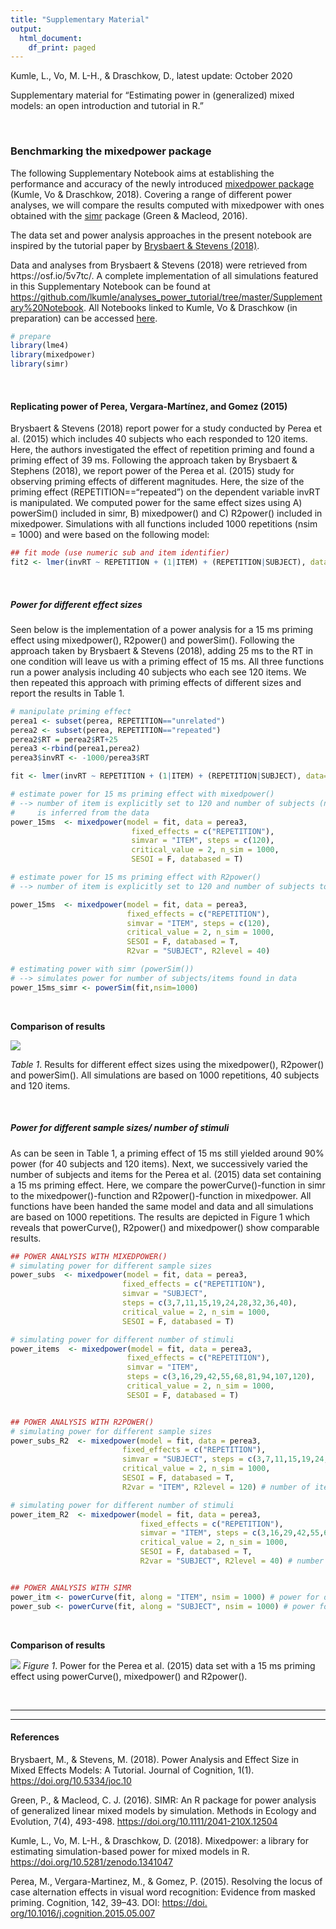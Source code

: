 ```yaml
---
title: "Supplementary Material"
output:
  html_document:
    df_print: paged
---
```


Kumle, L., Vo, M. L-H., & Draschkow, D., latest update: October 2020

Supplementary material for "Estimating power in (generalized) mixed models: an open introduction and tutorial in R."

&nbsp;


### **Benchmarking the mixedpower package**

The following Supplementary Notebook aims at establishing the performance and accuracy of the newly introduced [mixedpower package](https://github.com/DejanDraschkow/mixedpower) (Kumle, Vo & Draschkow, 2018). Covering a range of different power analyses, we will compare the results computed with mixedpower with ones obtained with the [simr](https://besjournals.onlinelibrary.wiley.com/doi/full/10.1111/2041-210X.12504) package (Green & Macleod, 2016).


The data set and power analysis approaches in the present notebook are inspired by the tutorial paper by [Brysbaert & Stevens (2018)](https://doi.org/10.5334/joc.10).   

Data and analyses from Brysbaert & Stevens (2018) were retrieved from https://osf.io/5v7tc/. A complete implementation of all simulations featured in this Supplementary Notebook can be found at [https://github.com/lkumle/analyses_power_tutorial/tree/master/Supplementary%20Notebook](https://github.com/lkumle/analyses_power_tutorial/tree/master/Supplementary%20Notebook). All Notebooks linked to Kumle, Vo & Draschkow (in preparation) can be accessed [here](https://lkumle.github.io/power_notebooks/). 


```r
# prepare
library(lme4)
library(mixedpower)
library(simr)
```

&nbsp;  

#### **Replicating power of Perea, Vergara-Martínez, and Gomez (2015)**

Brysbaert & Stevens (2018) report power for a study conducted by Perea et al. (2015) which includes 40 subjects who each responded to 120 items. Here, the authors investigated the effect of repetition priming and found a priming effect of 39 ms. Following the approach taken by Brysbaert & Stephens (2018), we report power of the  Perea et al. (2015) study for observing priming effects of different magnitudes. Here, the size  of the priming effect (REPETITION=="repeated") on the dependent variable invRT is manipulated. We computed power for the same effect sizes using A) powerSim() included in simr, B) mixedpower() and C) R2power() included in mixedpower. Simulations with all functions included 1000 repetitions (nsim = 1000) and were based on the following model:


```r
## fit mode (use numeric sub and item identifier)
fit2 <- lmer(invRT ~ REPETITION + (1|ITEM) + (REPETITION|SUBJECT), data=perea)
```
&nbsp;

##### Power for different effect sizes

Seen below is the implementation of a power analysis for a 15 ms priming effect using mixedpower(), R2power() and powerSim(). Following the approach taken by Brysbaert & Stevens (2018), adding 25 ms to the RT in one condition will leave us with a priming effect of 15 ms. All three functions run a power analysis including 40 subjects who each see 120 items. We then repeated this approach with priming effects of different sizes and report the results in Table 1.

```r
# manipulate priming effect
perea1 <- subset(perea, REPETITION=="unrelated")
perea2 <- subset(perea, REPETITION=="repeated")
perea2$RT = perea2$RT+25
perea3 <-rbind(perea1,perea2)
perea3$invRT <- -1000/perea3$RT

fit <- lmer(invRT ~ REPETITION + (1|ITEM) + (REPETITION|SUBJECT), data=perea3)

# estimate power for 15 ms priming effect with mixedpower()
# --> number of item is explicitly set to 120 and number of subjects (n = 40 )
#     is inferred from the data
power_15ms  <- mixedpower(model = fit, data = perea3,
                           fixed_effects = c("REPETITION"),
                           simvar = "ITEM", steps = c(120),
                           critical_value = 2, n_sim = 1000,
                           SESOI = F, databased = T)

# estimate power for 15 ms priming effect with R2power()
# --> number of item is explicitly set to 120 and number of subjects to 40

power_15ms  <- mixedpower(model = fit, data = perea3,
                          fixed_effects = c("REPETITION"),
                          simvar = "ITEM", steps = c(120),
                          critical_value = 2, n_sim = 1000,
                          SESOI = F, databased = T, 
                          R2var = "SUBJECT", R2level = 40)

# estimating power with simr (powerSim())
# --> simulates power for number of subjects/items found in data
power_15ms_simr <- powerSim(fit,nsim=1000)
```
&nbsp;

__Comparison of results __

![](/Users/leah/Dropbox/Power/manuscript/BRM/Reviews/benchmarking/table_3.png)

_Table 1_. Results for different effect sizes using the mixedpower(), R2power() and powerSim(). All simulations are based on 1000 repetitions, 40 subjects and 120 items.


&nbsp;   

##### Power for different sample sizes/ number of stimuli

As can be seen in Table 1, a priming effect of 15 ms still yielded around 90% power (for 40 subjects and 120 items). Next, we successively varied the number of subjects and items for the Perea et al. (2015) data set containing a 15 ms priming effect. Here, we compare the powerCurve()-function in simr to the mixedpower()-function and R2power()-function in mixedpower. All functions have been handed the same model and data and all simulations are based on 1000 repetitions. The results are depicted in Figure 1 which reveals that powerCurve(), R2power() and mixedpower() show comparable results.

```r

## POWER ANALYSIS WITH MIXEDPOWER()
# simulating power for different sample sizes
power_subs  <- mixedpower(model = fit, data = perea3,
                         fixed_effects = c("REPETITION"),
                         simvar = "SUBJECT",
                         steps = c(3,7,11,15,19,24,28,32,36,40),
                         critical_value = 2, n_sim = 1000,
                         SESOI = F, databased = T)

# simulating power for different number of stimuli
power_items  <- mixedpower(model = fit, data = perea3,
                          fixed_effects = c("REPETITION"),
                          simvar = "ITEM",
                          steps = c(3,16,29,42,55,68,81,94,107,120),
                          critical_value = 2, n_sim = 1000,
                          SESOI = F, databased = T)


## POWER ANALYSIS WITH R2POWER()
# simulating power for different sample sizes
power_subs_R2  <- mixedpower(model = fit, data = perea3,
                         fixed_effects = c("REPETITION"),
                         simvar = "SUBJECT", steps = c(3,7,11,15,19,24,28,32,36,40),
                         critical_value = 2, n_sim = 1000,
                         SESOI = F, databased = T, 
                         R2var = "ITEM", R2level = 120) # number of items explicitly fixed to 120

# simulating power for different number of stimuli
power_item_R2  <- mixedpower(model = fit, data = perea3,
                             fixed_effects = c("REPETITION"),
                             simvar = "ITEM", steps = c(3,16,29,42,55,68,81,94,107,120),
                             critical_value = 2, n_sim = 1000,
                             SESOI = F, databased = T, 
                             R2var = "SUBJECT", R2level = 40) # number of items explicitly fixed to 40


## POWER ANALYSIS WITH SIMR
power_itm <- powerCurve(fit, along = "ITEM", nsim = 1000) # power for different number of stimuli
power_sub <- powerCurve(fit, along = "SUBJECT", nsim = 1000) # power for different sample sizes
```
&nbsp;

__Comparison of results __

![](/Users/leah/Dropbox/Power/manuscript/BRM/Reviews/benchmarking/figure_1.png)
_Figure 1_. Power for the Perea et al. (2015) data set with a 15 ms priming effect using powerCurve(), mixedpower() and R2power().

&nbsp;



***
***

#### References    

Brysbaert, M., & Stevens, M. (2018). Power Analysis and Effect Size in Mixed Effects Models: A Tutorial. Journal of Cognition, 1(1). [https://doi.org/10.5334/joc.10](https://doi.org/10.5334/joc.10)

Green, P., & Macleod, C. J. (2016). SIMR: An R package for power analysis of generalized linear mixed models by simulation. Methods in Ecology and Evolution, 7(4), 493-498. [https://doi.org/10.1111/2041-210X.12504](https://doi.org/10.1111/2041-210X.12504)

Kumle, L., Vo, M. L-H., & Draschkow, D. (2018). Mixedpower: a library for
estimating simulation-based power for mixed models in R. [https://doi.org/10.5281/zenodo.1341047](https://doi.org/10.5281/zenodo.1341047)

Perea, M., Vergara-Martinez, M., & Gomez, P. (2015). Resolving the locus of case alternation effects in visual word recognition: Evidence from masked priming. Cognition, 142, 39–43. DOI: [https://doi. org/10.1016/j.cognition.2015.05.007](https://doi. org/10.1016/j.cognition.2015.05.007)
